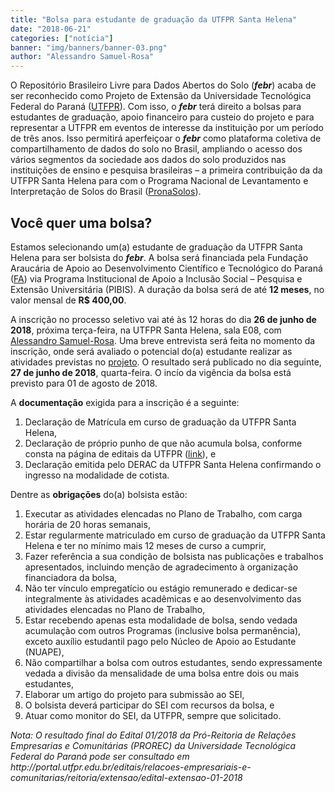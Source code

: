 ```yaml
---
title: "Bolsa para estudante de graduação da UTFPR Santa Helena"
date: "2018-06-21"
categories: ["notícia"]
banner: "img/banners/banner-03.png"
author: "Alessandro Samuel-Rosa"
---
```


O Repositório Brasileiro Livre para Dados Abertos do Solo (***febr***) acaba de ser reconhecido como Projeto de
Extensão da Universidade Tecnológica Federal do Paraná ([UTFPR][utfpr]). Com isso, o ***febr*** terá direito a
bolsas para estudantes de graduação, apoio financeiro para custeio do projeto e para representar a UTFPR em 
eventos de interesse da instituição por um período de três anos. Isso permitirá aperfeiçoar o ***febr*** como
plataforma coletiva de compartilhamento de dados do solo no Brasil, ampliando o acesso dos vários segmentos da
sociedade aos dados do solo produzidos nas instituições de ensino e pesquisa brasileiras -- a primeira 
contribuição da da UTFPR Santa Helena para com o Programa Nacional de Levantamento e Interpretação de Solos do
Brasil ([PronaSolos][pronasolos]).

[utfpr]: http://portal.utfpr.edu.br/
[pronasolos]: http://www.imprensanacional.gov.br/web/guest/materia/-/asset_publisher/Kujrw0TZC2Mb/content/id/26572788/do1-2018-06-20-decreto-n-9-414-de-19-de-junho-de-2018-26572694

## Você quer uma bolsa?

Estamos selecionando um(a) estudante de graduação da UTFPR Santa Helena para ser bolsista do ***febr***. A 
bolsa será financiada pela Fundação Araucária de Apoio ao Desenvolvimento Científico e Tecnológico do Paraná
([FA][fa]) via Programa Institucional de Apoio a Inclusão Social -- Pesquisa e Extensão Universitária (PIBIS).
A duração da bolsa será de até **12 meses**, no valor mensal de **R$ 400,00**.

[fa]: http://www.fappr.pr.gov.br/

A inscrição no processo seletivo vai até às 12 horas do dia **26 de junho de 2018**, próxima terça-feira, na 
UTFPR Santa Helena, sala E08, com [Alessandro Samuel-Rosa][alessandro]. Uma breve entrevista será feita no 
momento da inscrição, onde será avaliado o potencial do(a) estudante realizar as atividades previstas no
[projeto][projeto]. O resultado será publicado no dia seguinte, **27 de junho de 2018**, quarta-feira. O incío 
da vigência da bolsa está previsto para 01 de agosto de 2018.

A **documentação** exigida para a inscrição é a seguinte:

1. Declaração de Matrícula em curso de graduação da UTFPR Santa Helena,
2. Declaração de próprio punho de que não acumula bolsa, conforme consta na página de editais da UTFPR 
   ([link][declaracao]), e
3. Declaração emitida pelo DERAC da UTFPR Santa Helena confirmando o ingresso na modalidade de cotista.

[projeto]: https://cloud.utfpr.edu.br/index.php/s/bun8guNDsSI1Ibf
[alessandro]: http://samuel-rosa.github.io/
[declaracao]: http://www.utfpr.edu.br/estrutura-universitaria/diretorias-de-gestao/dircom/noticias/noticias/link/DECLARAODENOACMULODEBOLSA.pdf

Dentre as **obrigações** do(a) bolsista estão:

1. Executar as atividades elencadas no Plano de Trabalho, com carga horária de 20 horas semanais,
2. Estar regularmente matriculado em curso de graduação da UTFPR Santa Helena e ter no mínimo mais 12 meses de
   curso a cumprir,
3. Fazer referência a sua condição de bolsista nas publicações e trabalhos apresentados, incluindo menção de 
   agradecimento à organização financiadora da bolsa,
4. Não ter vínculo empregatício ou estágio remunerado e dedicar-se integralmente às atividades acadêmicas
   e ao desenvolvimento das atividades elencadas no Plano de Trabalho,
5. Estar recebendo apenas esta modalidade de bolsa, sendo vedada acumulação com outros Programas (inclusive 
   bolsa permanência), exceto auxílio estudantil pago pelo Núcleo de Apoio ao Estudante (NUAPE),
6. Não compartilhar a bolsa com outros estudantes, sendo expressamente vedada a divisão da mensalidade de uma
   bolsa entre dois ou mais estudantes,
7. Elaborar um artigo do projeto para submissão ao SEI,
8. O bolsista deverá participar do SEI com recursos da bolsa, e
9. Atuar como monitor do SEI, da UTFPR, sempre que solicitado.

*Nota: O resultado final do Edital 01/2018 da Pró-Reitoria de Relações Empresarias e Comunitárias (PROREC) da 
Universidade Tecnológica Federal do Paraná pode ser consultado em
http://portal.utfpr.edu.br/editais/relacoes-empresariais-e-comunitarias/reitoria/extensao/edital-extensao-01-2018*

